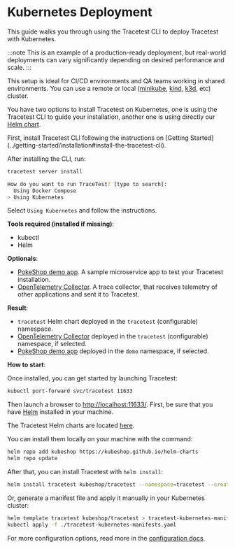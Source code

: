 # Kubernetes Deployment

<!-- Docusaurus imports start -->


<!-- Docusaurus imports end -->

This guide walks you through using the Tracetest CLI to deploy Tracetest with Kubernetes.

:::note
This is an example of a production-ready deployment, but real-world deployments can vary significantly depending on desired performance and scale.
:::

This setup is ideal for CI/CD environments and QA teams working in shared environments. You can use a remote or local ([minikube](https://minikube.sigs.k8s.io/docs/start/), [kind](https://kind.sigs.k8s.io/), [k3d](https://k3d.io/), etc) cluster.

You have two options to install Tracetest on Kubernetes, one is using the Tracetest CLI to guide your installation, another one is using directly our [Helm chart](https://github.com/kubeshop/helm-charts/tree/main/charts/tracetest).

<Tabs groupId="kubernetes-installation">
  <TabItem value="cli" label="Using Tracetest CLI" default>
First, install Tracetest CLI following the instructions on [Getting Started](../getting-started/installation#install-the-tracetest-cli).

After installing the CLI, run:

```bash
tracetest server install
```

```bash title="Expected output"
How do you want to run TraceTest? [type to search]:
  Using Docker Compose
> Using Kubernetes
```

<!-- ![Installer using docker compose](../img/installer/1_docker-compose_0.7.0.png) -->

Select `Using Kubernetes` and follow the instructions.

**Tools required (installed if missing)**:
- kubectl
- Helm

**Optionals**:
- [PokeShop demo app](https://github.com/kubeshop/pokeshop/). A sample microservice app to test your Tracetest installation.
- [OpenTelemetry Collector](https://opentelemetry.io/docs/collector/). A trace collector, that receives telemetry of other applications and sent it to Tracetest.

**Result**:
- `tracetest` Helm chart deployed in the `tracetest` (configurable) namespace.
- [OpenTelemetry Collector](https://opentelemetry.io/docs/collector/) deployed in the `tracetest` (configurable) namespace, if selected.
- [PokeShop demo app](https://github.com/kubeshop/pokeshop/) deployed in the `demo` namespace, if selected.

**How to start**:

Once installed, you can get started by launching Tracetest:

```sh
kubectl port-forward svc/tracetest 11633
```

Then launch a browser to [http://localhost:11633/](http://localhost:11633/).
  </TabItem>
  <TabItem value="helm" label="Using Helm Chart">
First, be sure that you have [Helm](https://helm.sh/) installed in your machine.

The Tracetest Helm charts are located [here](https://github.com/kubeshop/helm-charts/tree/main/charts/tracetest).

You can install them locally on your machine with the command:
```sh
helm repo add kubeshop https://kubeshop.github.io/helm-charts
helm repo update
```

After that, you can install Tracetest with `helm install`:
```sh
helm install tracetest kubeshop/tracetest --namespace=tracetest --create-namespace
```

Or, generate a manifest file and apply it manually in your Kubernetes cluster:
```sh
helm template tracetest kubeshop/tracetest > tracetest-kubernetes-manifests.yaml
kubectl apply -f ./tracetest-kubernetes-manifests.yaml
```
  </TabItem>
</Tabs>

For more configuration options, read more in the [configuration docs](../configuration/overview.md).
